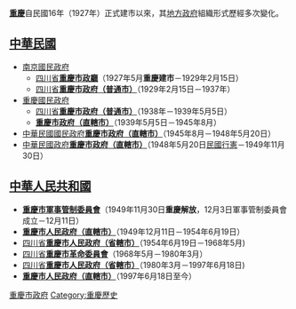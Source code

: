 {{distinguish|重慶市政府|重慶市人民政府}}

'''[[重慶|重慶]]'''自民國16年（1927年）正式建市以來，其[[地方政府|地方政府]]組織形式歷經多次變化。

== [[中華民國|中華民國]] ==
*[[南京國民政府|南京國民政府]]
**[[四川省|四川省]]'''[[重慶市政廳|重慶市政廳]]'''（1927年5月'''重慶建市'''－1929年2月15日）
**[[四川省|四川省]][[重慶市政府|'''重慶市政府（普通市）''']]（1929年2月15日－1937年）
*[[重慶國民政府|重慶國民政府]]
**[[四川省|四川省]][[重慶市政府|'''重慶市政府（普通市）''']]（1938年－1939年5月5日）
**[[重慶市政府|'''重慶市政府（直轄市）''']]（1939年5月5日－1945年8月）
*[[國民政府|中華民國國民政府]][[重慶市政府|'''重慶市政府（直轄市）''']]（1945年8月－1948年5月20日）
*[[中華民國政府|中華民國政府]][[重慶市政府|'''重慶市政府（直轄市）''']]（1948年5月20日[[行憲|民國行憲]]－1949年11月30日）

== [[中華人民共和國|中華人民共和國]] ==
*'''[[重慶市軍事管制委員會|重慶市軍事管制委員會]]'''（1949年11月30日'''重慶解放'''，12月3日軍事管制委員會成立－12月11日）
*[[重慶市人民政府|'''重慶市人民政府（直轄市）''']]（1949年12月11日－1954年6月19日）
*[[四川省|四川省]][[重慶市人民政府|'''重慶市人民政府（省轄市）''']]（1954年6月19日－1968年5月)
*[[四川省|四川省]]'''[[重慶市革命委員會|重慶市革命委員會]]'''（1968年5月－1980年3月）
*[[四川省|四川省]][[重慶市人民政府|'''重慶市人民政府（省轄市）''']]（1980年3月－1997年6月18日)
*[[重慶市人民政府|'''重慶市人民政府（直轄市）''']]（1997年6月18日至今）

{{Disambig|cat=組織機構消歧義}}
{{重慶市市長}}

[[Category:重慶市政府|]]
[[Category:重慶歷史|Category:重慶歷史]]